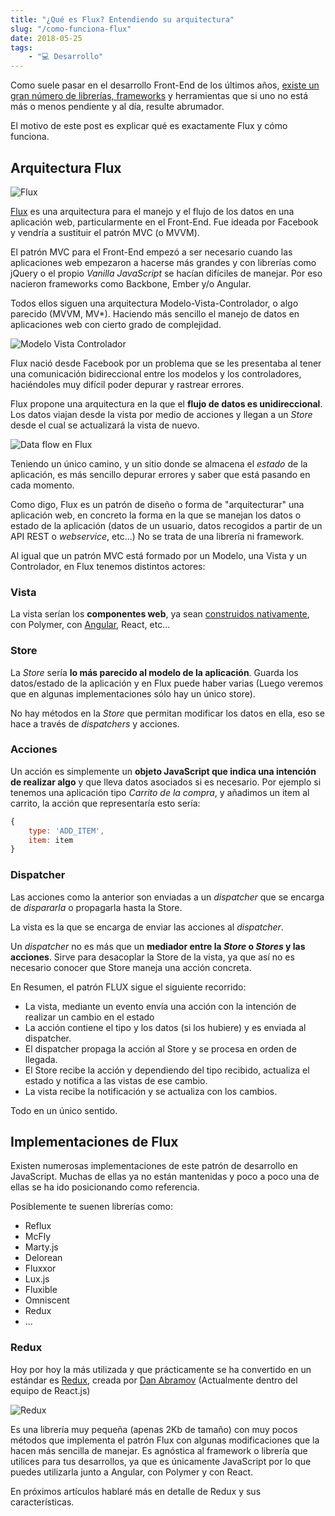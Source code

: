 ```yaml
---
title: "¿Qué es Flux? Entendiendo su arquitectura"
slug: "/como-funciona-flux"
date: 2018-05-25
tags:
    - "💻 Desarrollo"
---
```

Como suele pasar en el desarrollo Front-End de los últimos años, [existe un gran número de librerías, frameworks](/frameworks-de-javascript/) y herramientas que si uno no está más o menos pendiente y al día, resulte abrumador.

El motivo de este post es explicar qué es exactamente Flux y cómo funciona.

## Arquitectura Flux

![Flux](./flux-logo.png)

[Flux](https://facebook.github.io/flux/docs/in-depth-overview.html#content) es una arquitectura para el manejo y el flujo de los datos en una aplicación web, particularmente en el Front-End. Fue ideada por Facebook y vendría a sustituir el patrón MVC (o MVVM).

El patrón MVC para el Front-End empezó a ser necesario cuando las aplicaciones web empezaron a hacerse más grandes y con librerías como jQuery o el propio *Vanilla JavaScript* se hacían difíciles de manejar. Por eso nacieron frameworks como Backbone, Ember y/o Angular.

Todos ellos siguen una arquitectura Modelo-Vista-Controlador, o algo parecido (MVVM, MV*). Haciendo más sencillo el manejo de datos en aplicaciones web con cierto grado de complejidad.

![Modelo Vista Controlador](./mvc.png)

Flux nació desde Facebook por un problema que se les presentaba al tener una comunicación bidireccional entre los modelos y los controladores, haciéndoles muy difícil poder depurar y rastrear errores. 

Flux propone una arquitectura en la que el **flujo de datos es unidireccional**. Los datos viajan desde la vista por medio de acciones y llegan a un *Store* desde el cual se actualizará la vista de nuevo.

![Data flow en Flux](./1-rictDFcDHCvOacMUaWxZEQ.png)

Teniendo un único camino, y un sitio donde se almacena el *estado* de la aplicación, es más sencillo depurar errores y saber que está pasando en cada momento.

Como digo, Flux es un patrón de diseño o forma de "arquitecturar" una aplicación web, en concreto la forma en la que se manejan los datos o estado de la aplicación (datos de un usuario, datos recogidos a partir de un API REST o *webservice*, etc...) No se trata de una librería ni framework.

Al igual que un patrón MVC está formado por un Modelo, una Vista y un Controlador, en Flux tenemos distintos actores:

### Vista

La vista serían los **componentes web**, ya sean [construidos nativamente](/como-crear-webcomponent-de-forma-nativa/), con Polymer, con [Angular](/desarrollo-por-componentes-con-angular-1-5-con-es6-es2015/), React, etc...

### Store

La *Store* sería **lo más parecido al modelo de la aplicación**. Guarda los datos/estado de la aplicación y en Flux puede haber varias (Luego veremos que en algunas implementaciones sólo hay un único store).

No hay métodos en la *Store* que permitan modificar los datos en ella, eso se hace a través de *dispatchers* y acciones.

### Acciones

Un acción es simplemente un **objeto JavaScript que indica una intención de realizar algo** y que lleva datos asociados si es necesario. Por ejemplo si tenemos una aplicación tipo *Carrito de la compra*, y añadimos un item al carrito, la acción que representaría esto sería:

```javascript
{
    type: 'ADD_ITEM',
    item: item
}
```

### Dispatcher

Las acciones como la anterior son enviadas a un *dispatcher* que se encarga de *dispararla* o propagarla hasta la Store.

La vista es la que se encarga de enviar las acciones al *dispatcher*.

Un *dispatcher* no es más que un **mediador entre la *Store* o *Stores* y las acciones**. Sirve para desacoplar la Store de la vista, ya que así no es necesario conocer que Store maneja una acción concreta.

En Resumen, el patrón FLUX sigue el siguiente recorrido:

* La vista, mediante un evento envía una acción con la intención de realizar un cambio en el estado
* La acción contiene el tipo y los datos (si los hubiere) y es enviada al dispatcher.
* El dispatcher propaga la acción al Store y se procesa en orden de llegada.
* El Store recibe la acción y dependiendo del tipo recibido, actualiza el estado y notifica a las vistas de ese cambio.
* La vista recibe la notificación y se actualiza con los cambios.

Todo en un único sentido.

## Implementaciones de Flux

Existen numerosas implementaciones de este patrón de desarrollo en JavaScript. Muchas de ellas ya no están mantenidas y poco a poco una de ellas se ha ido posicionando como referencia.

Posiblemente te suenen librerías como:

* Reflux
* McFly
* Marty.js
* Delorean
* Fluxxor
* Lux.js
* Fluxible
* Omniscent
* Redux
* ...

### Redux

Hoy por hoy la más utilizada y que prácticamente se ha convertido en un estándar es [Redux](http://redux.js.org), creada por [Dan Abramov](https://twitter.com/dan_abramov) (Actualmente dentro del equipo de React.js)

![Redux](./logo_redux.png)

Es una librería muy pequeña (apenas 2Kb de tamaño) con muy pocos métodos que implementa el patrón Flux con algunas modificaciones que la hacen más sencilla de manejar. Es agnóstica al framework o librería que utilices para tus desarrollos, ya que es únicamente JavaScript por lo que puedes utilizarla junto a Angular, con Polymer y con React.

En próximos artículos hablaré más en detalle de Redux y sus características.